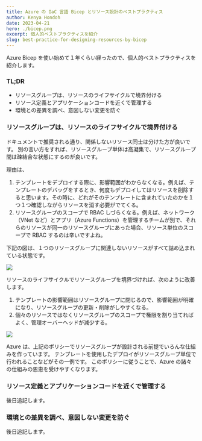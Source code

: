 ---
title: Azure の IaC 言語 Bicep とリソース設計のベストプラクティス
author: Kenya Hondoh
date: 2023-04-21
hero: ./bicep.png
excerpt: 個人的ベストプラクティスを紹介
slug: best-practice-for-designing-resources-by-bicep
---

Azure Bicep を使い始めて１年くらい経ったので、個人的ベストプラクティスを紹介します。

### TL;DR

- リソースグループは、リソースのライフサイクルで境界付ける
- リソース定義とアプリケーションコードを近くで管理する
- 環境との差異を調べ、意図しない変更を防ぐ

### リソースグループは、リソースのライフサイクルで境界付ける

<Quote
  cite="リソース グループ内のすべてのリソースで、同じライフサイクルが共有される必要がある。 そのため、これらのリソースは一緒にデプロイ、更新、削除されます。 サーバーなどの 1 つのリソースが、別のデプロイ サイクル上に存在する必要がある場合は、別のリソース グループに含めなければなりません。"
  from="Azure Resource Manager とは"
  link='https://learn.microsoft.com/ja-jp/azure/azure-resource-manager/management/overview#resource-groups'
/>

ドキュメントで推奨される通り、関係しないリソース同士は分けた方が良いです。
別の言い方をすれば、リソースグループ単体は高凝集で、リソースグループ間は疎結合な状態にするのが良いです。

理由は、

1. テンプレートをデプロイする際に、影響範囲がわからなくなる。例えば、テンプレートのデバッグをするとき、何度もデプロイしてはリソースを削除すると思います。その時に、どれがそのテンプレートに含まれていたのかを１つ１つ確認しながらリソースを消す必要がでてくる。
2. リソースグループのスコープで RBAC しづらくなる。例えば、ネットワーク（VNet など）とアプリ（Azure Functions）を管理するチームが別で、それらのリソースが同一のリソースグループにあった場合、リソース単位のスコープで RBAC するのは辛いですよね。

下記の図は、１つのリソースグループに関連しないリソースがすべて詰め込まれている状態です。

![](./rg-before.png)

リソースのライフサイクルでリソースグループを境界づければ、次のように改善します。

1. テンプレートの影響範囲はリソースグループに閉じるので、影響範囲が明確になり、リソースグループの更新・削除がしやすくなる。
2. 個々のリソースではなくリソースグループのスコープで権限を割り当てればよく、管理オーバーヘッドが減少する。

![](./rg-after.png)

Azure は、上記のポリシーでリソースグループが設計される前提でいろんな仕組みを作っています。
テンプレートを使用したデプロイがリソースグループ単位で行われることなどがその一例です。
このポリシーに従うことで、Azure の諸々の仕組みの恩恵を受けやすくなります。

### リソース定義とアプリケーションコードを近くで管理する

後日追記します。

### 環境との差異を調べ、意図しない変更を防ぐ

後日追記します。